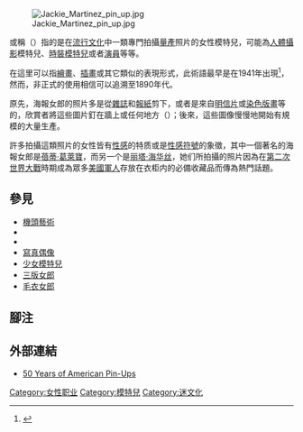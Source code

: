 [[File:Jackie_Martinez_pin_up.jpg|thumb]]

'''{{h-title|pin-up girl|海報女郎}}'''或稱'''{{h-title|pin-up model|海報模特兒}}'''（{{lang-en|Pin-up girl}}）指的是在[[流行文化|流行文化]]中一類專門拍攝[[大量生產|量產]]照片的女性模特兒，可能為[[裸体摄影|人體攝影]]模特兒、[[模特兒|時裝模特兒]]或者[[演員|演員]]等等。

{{lang|en|pin-up}}在這里可以指[[繪畫|繪畫]]、[[插畫|插畫]]或其它類似的表現形式，此術語最早是在1941年出現<ref>{{cite book|title=Movers and shakers: a chronology of words that shaped our age|url=https://archive.org/details/moversshakerschr0000ayto|first=John|last=Ayto|publisher=[[Oxford_University_Press|Oxford University Press]]|year=2006|isbn=0198614527|page=[https://archive.org/details/moversshakerschr0000ayto/page/126 126]}}</ref>，然而，非正式的使用相信可以追溯至1890年代。

原先，海報女郎的照片多是從[[雜誌|雜誌]]和[[報紙|報紙]]剪下，或者是來自[[明信片|明信片]]或[[平版印刷|染色版畫]]等的，欣賞者將這些圖片釘在牆上或任何地方（{{lang|en|pinned up}}）；後來，這些圖像慢慢地開始有規模的大量生產。

許多拍攝這類照片的女性皆有[[性感|性感]]的特质或是[[性感符號|性感符號]]的象徵，其中一個著名的海報女郎是[[蓓蒂·葛萊寶|蓓蒂·葛萊寶]]，而另一个是[[丽塔·海华丝|丽塔·海华丝]]，她们所拍攝的照片因為在[[第二次世界大戰|第二次世界大戰]]時期成為眾多[[美軍|美國軍人]]存放在衣柜内的必備收藏品而傳為熱門話題。

== 參見 ==
*[[機頭藝術|機頭藝術]]
*{{link-en|好女孩藝術|Good_girl_art|好女孩藝術}}
*{{link-en|壞女孩藝術|Bad_girl_art|壞女孩藝術}}
*[[寫真偶像|寫真偶像]]
*[[少女模特兒|少女模特兒]]
*[[三版女郎|三版女郎]]
*[[毛衣女郎|毛衣女郎]]

==腳注==
{{reflist}}

==外部連結==
{{Commonscat|Pin-up-art}}
* [http://www.thefirstpost.co.uk/46124,news-comment,news-politics,in-pictures-50-years-of-american-pin-ups 50 Years of American Pin-Ups] {{Wayback|url=http://www.thefirstpost.co.uk/46124,news-comment,news-politics,in-pictures-50-years-of-american-pin-ups |date=20100925085928 }}

[[Category:女性职业|Category:女性职业]]
[[Category:模特兒|Category:模特兒]]
[[Category:迷文化|Category:迷文化]]